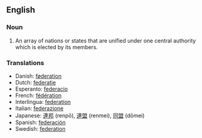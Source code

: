 ==English==

===Noun===
{{en-noun-reg}}

#An array of nations or states that are unified under one central authority which is elected by its members.

===Translations===
*Danish: [[føderation]] {{c}}
*Dutch: [[federatie]] {{f}}
*Esperanto: [[federacio]]
*French: [[fédération]] {{f}}
*Interlingua: [[federation]]
*Italian: [[federazione]] {{f}}
*Japanese: [[連邦]] (renpō), [[連盟]] (renmei), [[同盟]] (dōmei)
*Spanish: [[federación]]
*Swedish: [[federation]]